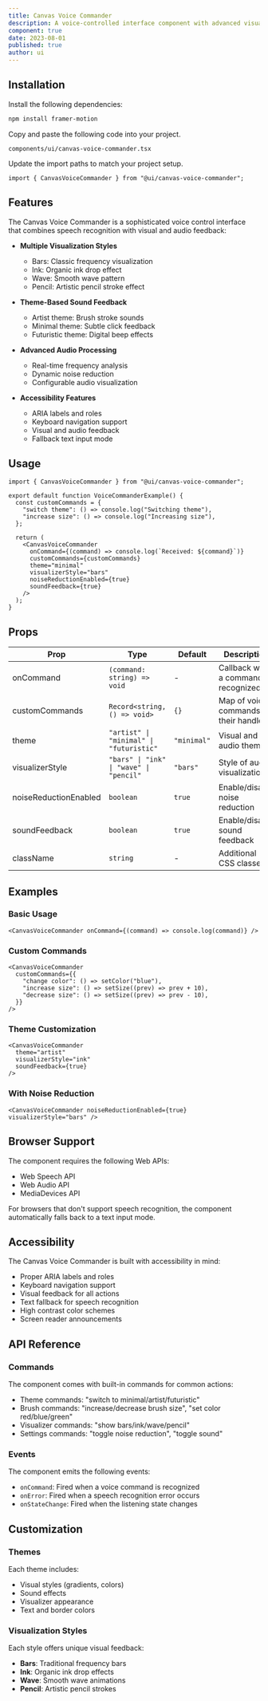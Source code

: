 ```yaml
---
title: Canvas Voice Commander
description: A voice-controlled interface component with advanced visualization and audio feedback.
component: true
date: 2023-08-01
published: true
author: ui
---
```


<ComponentPreview name="canvas-voice-commander-demo" />

## Installation

<Steps>

<Step>Install the following dependencies:</Step>

```bash
npm install framer-motion
```

<Step>Copy and paste the following code into your project.</Step>

`components/ui/canvas-voice-commander.tsx`

<ComponentSource name="canvas-voice-commander" />

<Step>Update the import paths to match your project setup.</Step>

```tsx
import { CanvasVoiceCommander } from "@ui/canvas-voice-commander";
```

</Steps>

## Features

The Canvas Voice Commander is a sophisticated voice control interface that combines speech recognition with visual and audio feedback:

- **Multiple Visualization Styles**

  - Bars: Classic frequency visualization
  - Ink: Organic ink drop effect
  - Wave: Smooth wave pattern
  - Pencil: Artistic pencil stroke effect

- **Theme-Based Sound Feedback**

  - Artist theme: Brush stroke sounds
  - Minimal theme: Subtle click feedback
  - Futuristic theme: Digital beep effects

- **Advanced Audio Processing**

  - Real-time frequency analysis
  - Dynamic noise reduction
  - Configurable audio visualization

- **Accessibility Features**
  - ARIA labels and roles
  - Keyboard navigation support
  - Visual and audio feedback
  - Fallback text input mode

## Usage

```tsx
import { CanvasVoiceCommander } from "@ui/canvas-voice-commander";

export default function VoiceCommanderExample() {
  const customCommands = {
    "switch theme": () => console.log("Switching theme"),
    "increase size": () => console.log("Increasing size"),
  };

  return (
    <CanvasVoiceCommander
      onCommand={(command) => console.log(`Received: ${command}`)}
      customCommands={customCommands}
      theme="minimal"
      visualizerStyle="bars"
      noiseReductionEnabled={true}
      soundFeedback={true}
    />
  );
}
```

## Props

| Prop                  | Type                                    | Default     | Description                             |
| --------------------- | --------------------------------------- | ----------- | --------------------------------------- |
| onCommand             | `(command: string) => void`             | -           | Callback when a command is recognized   |
| customCommands        | `Record<string, () => void>`            | `{}`        | Map of voice commands to their handlers |
| theme                 | `"artist" \| "minimal" \| "futuristic"` | `"minimal"` | Visual and audio theme                  |
| visualizerStyle       | `"bars" \| "ink" \| "wave" \| "pencil"` | `"bars"`    | Style of audio visualization            |
| noiseReductionEnabled | `boolean`                               | `true`      | Enable/disable noise reduction          |
| soundFeedback         | `boolean`                               | `true`      | Enable/disable sound feedback           |
| className             | `string`                                | -           | Additional CSS classes                  |

## Examples

### Basic Usage

```tsx
<CanvasVoiceCommander onCommand={(command) => console.log(command)} />
```

### Custom Commands

```tsx
<CanvasVoiceCommander
  customCommands={{
    "change color": () => setColor("blue"),
    "increase size": () => setSize((prev) => prev + 10),
    "decrease size": () => setSize((prev) => prev - 10),
  }}
/>
```

### Theme Customization

```tsx
<CanvasVoiceCommander
  theme="artist"
  visualizerStyle="ink"
  soundFeedback={true}
/>
```

### With Noise Reduction

```tsx
<CanvasVoiceCommander noiseReductionEnabled={true} visualizerStyle="bars" />
```

## Browser Support

The component requires the following Web APIs:

- Web Speech API
- Web Audio API
- MediaDevices API

For browsers that don't support speech recognition, the component automatically falls back to a text input mode.

## Accessibility

The Canvas Voice Commander is built with accessibility in mind:

- Proper ARIA labels and roles
- Keyboard navigation support
- Visual feedback for all actions
- Text fallback for speech recognition
- High contrast color schemes
- Screen reader announcements

## API Reference

### Commands

The component comes with built-in commands for common actions:

- Theme commands: "switch to minimal/artist/futuristic"
- Brush commands: "increase/decrease brush size", "set color red/blue/green"
- Visualizer commands: "show bars/ink/wave/pencil"
- Settings commands: "toggle noise reduction", "toggle sound"

### Events

The component emits the following events:

- `onCommand`: Fired when a voice command is recognized
- `onError`: Fired when a speech recognition error occurs
- `onStateChange`: Fired when the listening state changes

## Customization

### Themes

Each theme includes:

- Visual styles (gradients, colors)
- Sound effects
- Visualizer appearance
- Text and border colors

### Visualization Styles

Each style offers unique visual feedback:

- **Bars**: Traditional frequency bars
- **Ink**: Organic ink drop effects
- **Wave**: Smooth wave animations
- **Pencil**: Artistic pencil strokes
